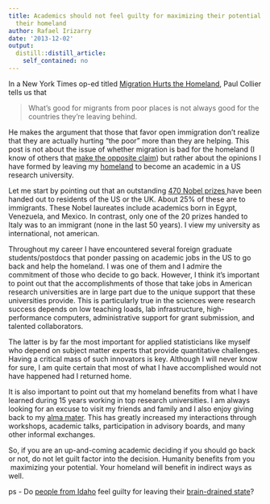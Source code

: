 ```yaml
---
title: Academics should not feel guilty for maximizing their potential by leaving
  their homeland
author: Rafael Irizarry
date: '2013-12-02'
output:
  distill::distill_article:
    self_contained: no
---
```


In a New York Times op-ed titled [Migration Hurts the Homeland](http://www.nytimes.com/2013/11/30/opinion/migration-hurts-the-homeland.html), Paul Collier tells us that

> <p dir="ltr">
>   What’s good for migrants from poor places is not always good for the countries they’re leaving behind.
> </p>

<p dir="ltr">
  He makes the argument that those that favor open immigration don't realize that they are actually hurting "the poor" more than they are helping. This post is not about the issue of whether migration is bad for the homeland (I know of others that <a href="http://essential.metapress.com/content/cv2115573n315017/">make the opposite claim</a>) but rather about the opinions I have formed by leaving my <a href="http://www.caribbeanbusinesspr.com/news/census-pr-brain-drain-picking-up-80281.html">homeland</a> to become an academic in a US research university.
</p>

<p dir="ltr">
  Let me start by pointing out that an outstanding <a href="http://en.wikipedia.org/wiki/List_of_Nobel_laureates_by_country">470 Nobel prizes </a>have been handed out to residents of the US or the UK. About 25% of these are to immigrants. These Nobel laureates include academics born in Egypt, Venezuela, and Mexico. In contrast, only one of the 20 prizes handed to Italy was to an immigrant (none in the last 50 years). I view my university as international, not american.
</p>

<p dir="ltr">
  Throughout my career I have encountered several foreign graduate students/postdocs that ponder passing on academic jobs in the US to go back and help the homeland. I was one of them and I admire the commitment of those who decide to go back. However, I think it's important to point out that the accomplishments of those that take jobs in American research universities are in large part due to the unique support that these universities provide. This is particularly true in the sciences were research success depends on low teaching loads, lab infrastructure, high-performance computers, administrative support for grant submission, and talented collaborators.
</p>

<p dir="ltr">
  The latter is by far the most important for applied statisticians like myself who depend on subject matter experts that provide quantitative challenges. Having a critical mass of such innovators is key. Although I will never know for sure, I am quite certain that most of what I have accomplished would not have happened had I returned home.
</p>

<p dir="ltr">
  It is also important to point out that my homeland benefits from what I have learned during 15 years working in top research universities. I am always looking for an excuse to visit my friends and family and I also enjoy giving back to my <a href="http://www.uprrp.edu/">alma mater</a>. This has greatly increased my interactions through workshops, academic talks, participation in advisory boards, and many other informal exchanges.
</p>

<p dir="ltr">
  So, if you are an up-and-coming academic deciding if you should go back or not, do not let guilt factor into the decision. Humanity benefits from you  maximizing your potential. Your homeland will benefit in indirect ways as well.
</p>

<p dir="ltr">
  ps - Do <a href="http://www.biostat.jhsph.edu/~jleek/">people from Idaho</a> feel guilty for leaving their <a href="http://www.hcn.org/blogs/range/western-brain-drain">brain-drained state</a>?
</p>

<p dir="ltr">
